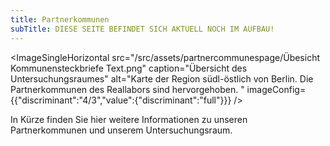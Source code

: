 ```yaml
---
title: Partnerkommunen
subTitle: DIESE SEITE BEFINDET SICH AKTUELL NOCH IM AUFBAU!
---
```

<ImageSingleHorizontal src="/src/assets/partnercommunespage/Übesicht Kommunensteckbriefe Text.png" caption="Übersicht des Untersuchungsraumes" alt="Karte der Region südl-östlich von Berlin. Die Partnerkommunen des Reallabors sind hervorgehoben. " imageConfig={{"discriminant":"4/3","value":{"discriminant":"full"}}} />

In Kürze finden Sie hier weitere Informationen zu unseren Partnerkommunen und unserem Untersuchungsraum.
